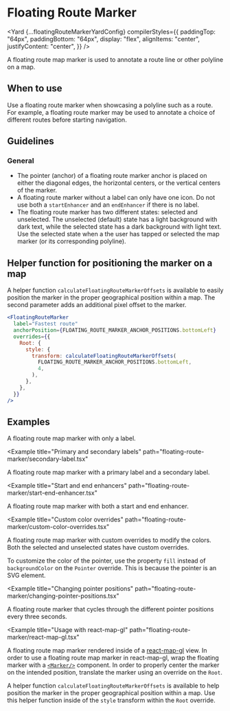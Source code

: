 <!--
Copyright (c) Uber Technologies, Inc.

This source code is licensed under the MIT license found in the
LICENSE file in the root directory of this source tree.
-->






# Floating Route Marker

<Yard
  {...floatingRouteMarkerYardConfig}
  compilerStyles={{
    paddingTop: "64px",
    paddingBottom: "64px",
    display: "flex",
    alignItems: "center",
    justifyContent: "center",
  }}
/>

A floating route map marker is used to annotate a route line or other polyline on a map.

## When to use

Use a floating route marker when showcasing a polyline such as a route. For example, a floating route marker may be used to annotate a choice of different routes before starting navigation.

## Guidelines

### General

- The pointer (anchor) of a floating route marker anchor is placed on either the diagonal edges, the horizontal centers, or the vertical centers of the marker.
- A floating route marker without a label can only have one icon. Do not use both a `startEnhancer` and an `endEnhancer` if there is no label.
- The floating route marker has two different states: selected and unselected. The unselected (default) state has a light background with dark text, while the selected state has a dark background with light text. Use the selected state when a the user has tapped or selected the map marker (or its corresponding polyline).

## Helper function for positioning the marker on a map

A helper function `calculateFloatingRouteMarkerOffsets` is available to easily position the marker in the proper geographical position within a map. The second parameter adds an additional pixel offset to the marker.

```jsx
<FloatingRouteMarker
  label="Fastest route"
  anchorPosition={FLOATING_ROUTE_MARKER_ANCHOR_POSITIONS.bottomLeft}
  overrides={{
    Root: {
      style: {
        transform: calculateFloatingRouteMarkerOffsets(
          FLOATING_ROUTE_MARKER_ANCHOR_POSITIONS.bottomLeft,
          4,
        ),
      },
    },
  }}
/>
```

## Examples

<Example title="Basic usage" path="floating-route-marker/basic.tsx">
  <FloatingMarkerContainer>
    <Basic />
  </FloatingMarkerContainer>
</Example>

A floating route map marker with only a label.

<Example
  title="Primary and secondary labels"
  path="floating-route-marker/secondary-label.tsx"
>
  <FloatingMarkerContainer>
    <SecondaryLabel />
  </FloatingMarkerContainer>
</Example>

A floating route map marker with a primary label and a secondary label.

<Example
  title="Start and end enhancers"
  path="floating-route-marker/start-end-enhancer.tsx"
>
  <FloatingMarkerContainer>
    <StartEndEnhacer />
  </FloatingMarkerContainer>
</Example>

A floating route map marker with both a start and end enhancer.

<Example
  title="Custom color overrides"
  path="floating-route-marker/custom-color-overrides.tsx"
>
  <CustomColorOverrides />
</Example>

A floating route map marker with custom overrides to modify the colors. Both the selected and unselected states have custom overrides.

To customize the color of the pointer, use the property `fill` instead of `backgroundColor` on the `Pointer` override. This is because the pointer is an SVG element.

<Example
  title="Changing pointer positions"
  path="floating-route-marker/changing-pointer-positions.tsx"
>
  <ChangingPointerPositions />
</Example>

A floating route marker that cycles through the different pointer positions every three seconds.

<Example
  title="Usage with react-map-gl"
  path="floating-route-marker/react-map-gl.tsx"
>
  <ReactMapGL />
</Example>

A floating route map marker rendered inside of a [react-map-gl](https://visgl.github.io/react-map-gl/) view. In order to use a floating route map marker in react-map-gl, wrap the floating marker with a [`<Marker/>`](https://visgl.github.io/react-map-gl/docs/api-reference/marker) component. In order to properly center the marker on the intended position, translate the marker using an override on the `Root`.

A helper function `calculateFloatingRouteMarkerOffsets` is available to help position the marker in the proper geographical position within a map. Use this helper function inside of the `style` transform within the `Root` override.

<Exports
  component={FloatingRouteMarkerExports}
  title="Floating Route Marker exports"
  path="baseui/map-marker"
/>
